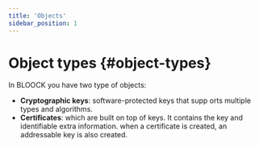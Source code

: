 ```yaml
---
title: 'Objects'
sidebar_position: 1
---
```


# Object types {#object-types}

In BLOOCK you have two type of objects:

- **Cryptographic keys**: software-protected keys that supp orts multiple types and algorithms.
- **Certificates**: which are built on top of keys. It contains the key and identifiable extra information. when a certificate is created, an addressable key is also created.
